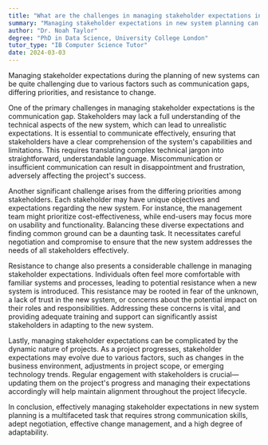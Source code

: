 ```yaml
---
title: "What are the challenges in managing stakeholder expectations in new system planning?"
summary: "Managing stakeholder expectations in new system planning can be challenging due to communication gaps, differing priorities, and resistance to change."
author: "Dr. Noah Taylor"
degree: "PhD in Data Science, University College London"
tutor_type: "IB Computer Science Tutor"
date: 2024-03-03
---
```


Managing stakeholder expectations during the planning of new systems can be quite challenging due to various factors such as communication gaps, differing priorities, and resistance to change.

One of the primary challenges in managing stakeholder expectations is the communication gap. Stakeholders may lack a full understanding of the technical aspects of the new system, which can lead to unrealistic expectations. It is essential to communicate effectively, ensuring that stakeholders have a clear comprehension of the system's capabilities and limitations. This requires translating complex technical jargon into straightforward, understandable language. Miscommunication or insufficient communication can result in disappointment and frustration, adversely affecting the project's success.

Another significant challenge arises from the differing priorities among stakeholders. Each stakeholder may have unique objectives and expectations regarding the new system. For instance, the management team might prioritize cost-effectiveness, while end-users may focus more on usability and functionality. Balancing these diverse expectations and finding common ground can be a daunting task. It necessitates careful negotiation and compromise to ensure that the new system addresses the needs of all stakeholders effectively.

Resistance to change also presents a considerable challenge in managing stakeholder expectations. Individuals often feel more comfortable with familiar systems and processes, leading to potential resistance when a new system is introduced. This resistance may be rooted in fear of the unknown, a lack of trust in the new system, or concerns about the potential impact on their roles and responsibilities. Addressing these concerns is vital, and providing adequate training and support can significantly assist stakeholders in adapting to the new system.

Lastly, managing stakeholder expectations can be complicated by the dynamic nature of projects. As a project progresses, stakeholder expectations may evolve due to various factors, such as changes in the business environment, adjustments in project scope, or emerging technology trends. Regular engagement with stakeholders is crucial—updating them on the project's progress and managing their expectations accordingly will help maintain alignment throughout the project lifecycle.

In conclusion, effectively managing stakeholder expectations in new system planning is a multifaceted task that requires strong communication skills, adept negotiation, effective change management, and a high degree of adaptability.
    